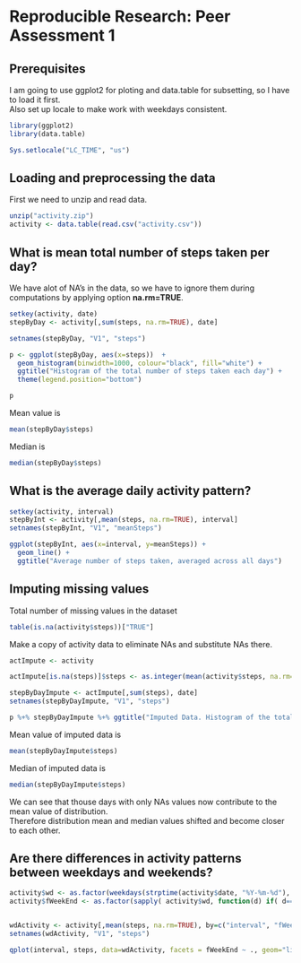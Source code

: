 # Reproducible Research: Peer Assessment 1

## Prerequisites
I am going to use ggplot2 for ploting and data.table for subsetting, so I have to load it first.  
Also set up locale to make work with weekdays consistent.
```r
library(ggplot2)
library(data.table)

Sys.setlocale("LC_TIME", "us")
```


## Loading and preprocessing the data
First we need to unzip and read data.
```r
unzip("activity.zip")
activity <- data.table(read.csv("activity.csv"))

```


## What is mean total number of steps taken per day?


We have alot of NA's in the data, so we have to ignore them during computations by applying option **na.rm=TRUE**.  

```r

setkey(activity, date)
stepByDay <- activity[,sum(steps, na.rm=TRUE), date]

setnames(stepByDay, "V1", "steps")

p <- ggplot(stepByDay, aes(x=steps))  + 
  geom_histogram(binwidth=1000, colour="black", fill="white") + 
  ggtitle("Histogram of the total number of steps taken each day") +
  theme(legend.position="bottom") 

p 

```

Mean value is 
```r
mean(stepByDay$steps)
```

Median is
```r
median(stepByDay$steps)
```



## What is the average daily activity pattern?

```r
setkey(activity, interval)
stepByInt <- activity[,mean(steps, na.rm=TRUE), interval]
setnames(stepByInt, "V1", "meanSteps")

ggplot(stepByInt, aes(x=interval, y=meanSteps)) +
  geom_line() +
  ggtitle("Average number of steps taken, averaged across all days")

```



## Imputing missing values
Total number of missing values in the dataset
```r
table(is.na(activity$steps))["TRUE"]
```

Make a copy of activity data to eliminate NAs and substitute NAs there.
```r
actImpute <- activity

actImpute[is.na(steps)]$steps <- as.integer(mean(activity$steps, na.rm=TRUE))

stepByDayImpute <- actImpute[,sum(steps), date]
setnames(stepByDayImpute, "V1", "steps")

p %+% stepByDayImpute %+% ggtitle("Imputed Data. Histogram of the total number of steps taken each day") 

```

Mean value of imputed data is 
```r
mean(stepByDayImpute$steps)
```

Median of imputed data is
```r
median(stepByDayImpute$steps)
```
We can see that thouse days with only NAs values now contribute to the mean value of distribution.  
Therefore distribution mean and median values shifted and become closer to each other.

## Are there differences in activity patterns between weekdays and weekends?

```r
activity$wd <- as.factor(weekdays(strptime(activity$date, "%Y-%m-%d"), TRUE))
activity$fWeekEnd <- as.factor(sapply( activity$wd, function(d) if( d=="Sat" || d=="Sun") "weekend" else "weekday"))


wdActivity <- activity[,mean(steps, na.rm=TRUE), by=c("interval", "fWeekEnd")]
setnames(wdActivity, "V1", "steps")

qplot(interval, steps, data=wdActivity, facets = fWeekEnd ~ ., geom="line")+ggtitle( "Average number of steps taken")
```

